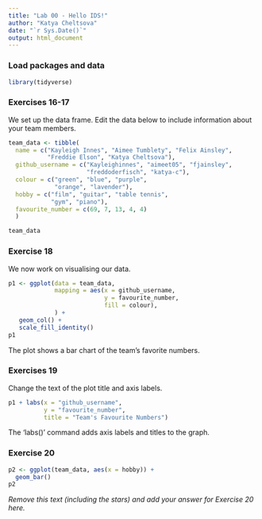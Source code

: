 ```yaml
---
title: "Lab 00 - Hello IDS!"
author: "Katya Cheltsova"
date: "`r Sys.Date()`"
output: html_document
---
```


### Load packages and data

```r
library(tidyverse) 
```

### Exercises 16-17

We set up the data frame. Edit the data below to include information about your team members.

```r
team_data <- tibble(
  name = c("Kayleigh Innes", "Aimee Tumblety", "Felix Ainsley", 
           "Freddie Elson", "Katya Cheltsova"),
  github_username = c("Kayleighinnes", "aimeet05", "fjainsley", 
                      "freddoderfisch", "katya-c"), 
  colour = c("green", "blue", "purple", 
             "orange", "lavender"),
  hobby = c("film", "guitar", "table tennis", 
            "gym", "piano"),
  favourite_number = c(69, 7, 13, 4, 4)
  )

team_data
```

### Exercise 18

We now work on visualising our data. 

```r
p1 <- ggplot(data = team_data, 
             mapping = aes(x = github_username, 
                           y = favourite_number,
                           fill = colour), 
             ) +
   geom_col() +
   scale_fill_identity()
p1
```


The plot shows a bar chart of the team's favorite numbers.

### Exercises 19

Change the text of the plot title and axis labels.

```r
p1 + labs(x = "github_username", 
          y = "favourite_number",
          title = "Team's Favourite Numbers")
```

The 'labs()' command adds axis labels and titles to the graph.

### Exercise 20

```r
p2 <- ggplot(team_data, aes(x = hobby)) +
  geom_bar()
p2
```

*Remove this text (including the stars) and add your answer for Exercise 20 here.*
